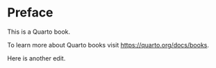 # Preface {.unnumbered}

This is a Quarto book.

To learn more about Quarto books visit <https://quarto.org/docs/books>.

Here is another edit.
